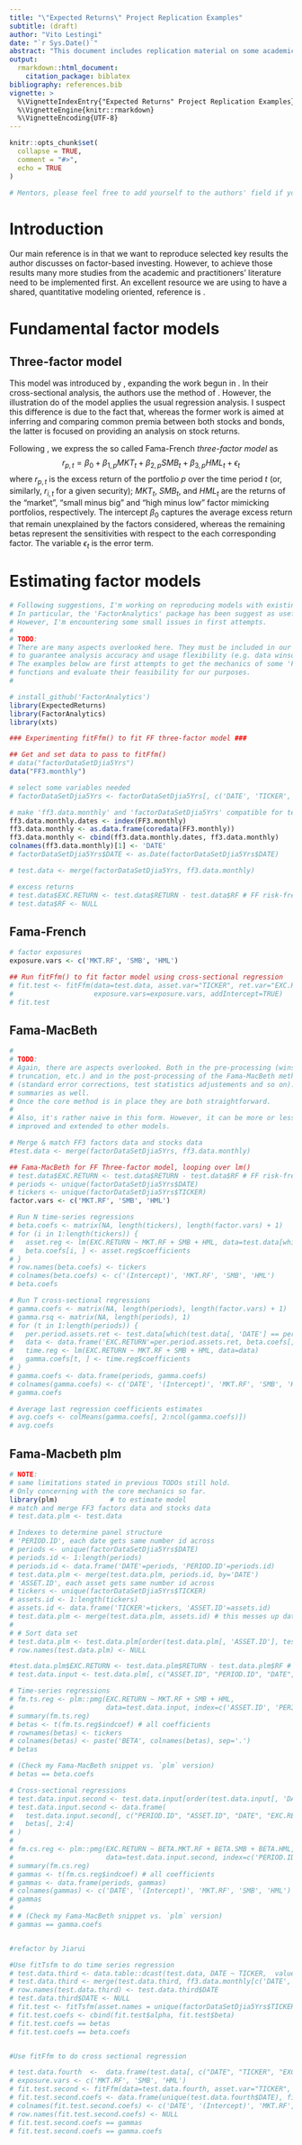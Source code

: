 ```yaml
---
title: "\"Expected Returns\" Project Replication Examples"
subtitle: (draft)
author: "Vito Lestingi"
date: "`r Sys.Date()`"
abstract: "This document includes replication material on some academic and practitioners' literature instrumental for our RGSoC 2020 project. The document itself is meant to be completely reproducible."
output: 
  rmarkdown::html_document:
    citation_package: biblatex
bibliography: references.bib
vignette: >
  %\VignetteIndexEntry{"Expected Returns" Project Replication Examples}
  %\VignetteEngine{knitr::rmarkdown}
  %\VignetteEncoding{UTF-8}
---
```


```r
knitr::opts_chunk$set(
  collapse = TRUE,
  comment = "#>",
  echo = TRUE
)
```

```r
# Mentors, please feel free to add yourself to the authors' field if you wish. 
```

# Introduction
Our main reference is \textcite{ilmanen-2011} in that we want to reproduce selected key results the author discusses on factor-based investing. However, to achieve those results many more studies from the academic and practitioners' literature need to be implemented first. An excellent resource we are using to have a shared, quantitative modeling oriented, reference is \textcite{engle-2016}.

# Fundamental factor models

## Three-factor model
This model was introduced by \textcite{fama-french-1993}, expanding the work begun in \textcite{fama-french-1992}. In their cross-sectional analysis, the authors use the method of \textcite{black-jensen-scholes-1972}. However, the illustration \textcite{engle-2016} do of the model applies the usual \textcite{fama-macbeth-1973} regression analysis. I suspect this difference is due to the fact that, whereas the former work is aimed at inferring and comparing common premia between both stocks and bonds, the latter is focused on providing an analysis on stock returns.

Following \textcite{engle-2016}, we express the so called Fama-French *three-factor model* as
$$
    r_{p,t} = \beta_{0} + \beta_{1, p}MKT_{t} + \beta_{2, p}SMB_{t} + \beta_{3, p}HML_{t} + \epsilon_{t}
$$
where $r_{p,t}$ is the excess return of the portfolio $p$ over the time period $t$ (or, similarly, $r_{i,t}$ for a given security); $MKT_{t}$, $SMB_{t}$, and $HML_{t}$ are the returns of the "market", "small minus big" and "high minus low" factor mimicking portfolios, respectively. The intercept $\beta_{0}$ captures the average excess return that remain unexplained by the factors considered, whereas the remaining betas represent the sensitivities with respect to the each corresponding factor. The variable $\epsilon_{t}$ is the error term.

# Estimating factor models



```r
# Following suggestions, I'm working on reproducing models with existing functionality first.
# In particular, the 'FactorAnalytics' package has been suggest as useful. Which likely it is.
# However, I'm encountering some small issues in first attempts.
# 
# TODO:
# There are many aspects overlooked here. They must be included in our implementations 
# to guarantee analysis accuracy and usage flexibility (e.g. data winsorization).
# The examples below are first attempts to get the mechanics of some 'FactorAnalytics' 
# functions and evaluate their feasibility for our purposes.
# 

# install_github('FactorAnalytics')
library(ExpectedReturns)
library(FactorAnalytics)
library(xts)

### Experimenting fitFfm() to fit FF three-factor model ###

## Get and set data to pass to fitFfm()
# data("factorDataSetDjia5Yrs") 
data("FF3.monthly")

# select some variables needed
# factorDataSetDjia5Yrs <- factorDataSetDjia5Yrs[, c('DATE', 'TICKER', 'NAME', 'RETURN.OLD', 'RETURN', 'RETURN.DIFF')]

# make 'ff3.data.monthly' and 'factorDataSetDjia5Yrs' compatible for testing
ff3.data.monthly.dates <- index(FF3.monthly)
ff3.data.monthly <- as.data.frame(coredata(FF3.monthly))
ff3.data.monthly <- cbind(ff3.data.monthly.dates, ff3.data.monthly)
colnames(ff3.data.monthly)[1] <- 'DATE'
# factorDataSetDjia5Yrs$DATE <- as.Date(factorDataSetDjia5Yrs$DATE)

# test.data <- merge(factorDataSetDjia5Yrs, ff3.data.monthly)

# excess returns
# test.data$EXC.RETURN <- test.data$RETURN - test.data$RF # FF risk-free rate (one-month Treasury bill rate from Ibbotson Associates)
# test.data$RF <- NULL
```

## Fama-French

```r
# factor exposures
exposure.vars <- c('MKT.RF', 'SMB', 'HML')

## Run fitFfm() to fit factor model using cross-sectional regression
# fit.test <- fitFfm(data=test.data, asset.var="TICKER", ret.var="EXC.RETURN", date.var="DATE", 
#                    exposure.vars=exposure.vars, addIntercept=TRUE)
# fit.test

```


## Fama-MacBeth

```r
# 
# TODO:
# Again, there are aspects overlooked. Both in the pre-processing (winsorization,
# truncation, etc.) and in the post-processing of the Fama-MacBeth methodology 
# (standard error corrections, test statistics adjustements and so on). Then their
# summaries as well.
# Once the core method is in place they are both straightforward.
# 
# Also, it's rather naive in this form. However, it can be more or less easily 
# improved and extended to other models. 

# Merge & match FF3 factors data and stocks data
#test.data <- merge(factorDataSetDjia5Yrs, ff3.data.monthly)

## Fama-MacBeth for FF Three-factor model, looping over lm()
# test.data$EXC.RETURN <- test.data$RETURN - test.data$RF # FF risk-free rate (one-month Treasury bill rate from Ibbotson Associates)
# periods <- unique(factorDataSetDjia5Yrs$DATE)
# tickers <- unique(factorDataSetDjia5Yrs$TICKER)
factor.vars <- c('MKT.RF', 'SMB', 'HML')

# Run N time-series regressions
# beta.coefs <- matrix(NA, length(tickers), length(factor.vars) + 1)
# for (i in 1:length(tickers)) {
#   asset.reg <- lm(EXC.RETURN ~ MKT.RF + SMB + HML, data=test.data[which(test.data[, 'TICKER'] == tickers[i]), ])
#   beta.coefs[i, ] <- asset.reg$coefficients
# }
# row.names(beta.coefs) <- tickers
# colnames(beta.coefs) <- c('(Intercept)', 'MKT.RF', 'SMB', 'HML')
# beta.coefs

# Run T cross-sectional regressions 
# gamma.coefs <- matrix(NA, length(periods), length(factor.vars) + 1)
# gamma.rsq <- matrix(NA, length(periods), 1)
# for (t in 1:length(periods)) {
#   per.period.assets.ret <- test.data[which(test.data[, 'DATE'] == periods[t]), 'EXC.RETURN']
#   data <- data.frame('EXC.RETURN'=per.period.assets.ret, beta.coefs[, 2:4]) # excluding prev. est. intercepts
#   time.reg <- lm(EXC.RETURN ~ MKT.RF + SMB + HML, data=data)
#   gamma.coefs[t, ] <- time.reg$coefficients
# }
# gamma.coefs <- data.frame(periods, gamma.coefs)
# colnames(gamma.coefs) <- c('DATE', '(Intercept)', 'MKT.RF', 'SMB', 'HML')
# gamma.coefs

# Average last regression coefficients estimates
# avg.coefs <- colMeans(gamma.coefs[, 2:ncol(gamma.coefs)])
# avg.coefs
```

## Fama-Macbeth plm 

```r

# NOTE: 
# same limitations stated in previous TODOs still hold.
# Only concerning with the core mechanics so far.
library(plm)             # to estimate model
# match and merge FF3 factors data and stocks data
# test.data.plm <- test.data

# Indexes to determine panel structure
# 'PERIOD.ID', each date gets same number id across
# periods <- unique(factorDataSetDjia5Yrs$DATE)
# periods.id <- 1:length(periods)
# periods.id <- data.frame('DATE'=periods, 'PERIOD.ID'=periods.id)
# test.data.plm <- merge(test.data.plm, periods.id, by='DATE')
# 'ASSET.ID', each asset gets same number id across
# tickers <- unique(factorDataSetDjia5Yrs$TICKER)
# assets.id <- 1:length(tickers)
# assets.id <- data.frame('TICKER'=tickers, 'ASSET.ID'=assets.id)
# test.data.plm <- merge(test.data.plm, assets.id) # this messes up dates order within a ticker
# 
# # Sort data set
# test.data.plm <- test.data.plm[order(test.data.plm[, 'ASSET.ID'], test.data.plm[, 'PERIOD.ID']), ]
# row.names(test.data.plm) <- NULL

#test.data.plm$EXC.RETURN <- test.data.plm$RETURN - test.data.plm$RF # FF risk-free rate (1-month T-bill rate)
# test.data.input <- test.data.plm[, c("ASSET.ID", "PERIOD.ID", "DATE", "EXC.RETURN", "MKT.RF", "SMB", "HML")]

# Time-series regressions
# fm.ts.reg <- plm::pmg(EXC.RETURN ~ MKT.RF + SMB + HML, 
#                       data=test.data.input, index=c('ASSET.ID', 'PERIOD.ID'))
# summary(fm.ts.reg)
# betas <- t(fm.ts.reg$indcoef) # all coefficients
# rownames(betas) <- tickers
# colnames(betas) <- paste('BETA', colnames(betas), sep='.')
# betas

# (Check my Fama-MacBeth snippet vs. `plm` version)
# betas == beta.coefs

# Cross-sectional regressions
# test.data.input.second <- test.data.input[order(test.data.input[, 'DATE']), ]
# test.data.input.second <- data.frame(
#   test.data.input.second[, c("PERIOD.ID", "ASSET.ID", "DATE", "EXC.RETURN")], 
#   betas[, 2:4]
# )
# 
# fm.cs.reg <- plm::pmg(EXC.RETURN ~ BETA.MKT.RF + BETA.SMB + BETA.HML, 
#                       data=test.data.input.second, index=c('PERIOD.ID', 'ASSET.ID'))
# summary(fm.cs.reg)
# gammas <- t(fm.cs.reg$indcoef) # all coefficients
# gammas <- data.frame(periods, gammas)
# colnames(gammas) <- c('DATE', '(Intercept)', 'MKT.RF', 'SMB', 'HML')
# gammas
# 
# # (Check my Fama-MacBeth snippet vs. `plm` version)
# gammas == gamma.coefs


#refactor by Jiarui

#Use fitTsfm to do time series regression 
# test.data.third <- data.table::dcast(test.data, DATE ~ TICKER,  value.var = "EXC.RETURN")
# test.data.third <- merge(test.data.third, ff3.data.monthly[c('DATE', 'MKT.RF','SMB','HML')], by='DATE')
# row.names(test.data.third) <- test.data.third$DATE
# test.data.third$DATE <- NULL
# fit.test <- fitTsfm(asset.names = unique(factorDataSetDjia5Yrs$TICKER), factor.names = c('MKT.RF','SMB','HML'), data = test.data.third)
# fit.test.coefs <- cbind(fit.test$alpha, fit.test$beta) 
# fit.test.coefs == betas
# fit.test.coefs == beta.coefs


#Use fitFfm to do cross sectional regression

# test.data.fourth  <-  data.frame(test.data[, c("DATE", "TICKER", "EXC.RETURN")], fit.test.coefs[, 2:4])
# exposure.vars <- c('MKT.RF', 'SMB', 'HML')
# fit.test.second <- fitFfm(data=test.data.fourth, asset.var="TICKER", ret.var="EXC.RETURN", date.var="DATE", exposure.vars=exposure.vars, addIntercept=TRUE, lagExposures = FALSE)
# fit.test.second.coefs <- data.frame(unique(test.data.fourth$DATE), fit.test.second$factor.returns)
# colnames(fit.test.second.coefs) <- c('DATE', '(Intercept)', 'MKT.RF', 'SMB', 'HML')
# row.names(fit.test.second.coefs) <- NULL 
# fit.test.second.coefs == gammas
# fit.test.second.coefs == gamma.coefs
```

